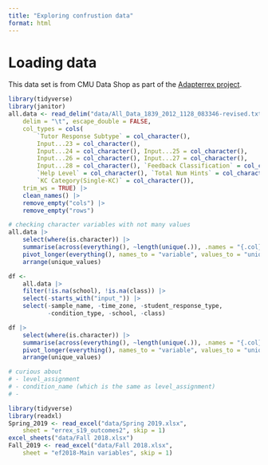 ```yaml
---
title: "Exploring confrustion data"
format: html
---
```


# Loading data

This data set is from CMU Data Shop as part of the [Adapterrex project](https://pslcdatashop.web.cmu.edu/Project?id=67). 

``` r
library(tidyverse)
library(janitor)
all.data <- read_delim("data/All_Data_1839_2012_1128_083346-revised.txt", 
    delim = "\t", escape_double = FALSE, 
    col_types = cols(
        `Tutor Response Subtype` = col_character(),
        Input...23 = col_character(), 
        Input...24 = col_character(), Input...25 = col_character(), 
        Input...26 = col_character(), Input...27 = col_character(), 
        Input...28 = col_character(), `Feedback Classification` = col_character(), 
        `Help Level` = col_character(), `Total Num Hints` = col_character(), 
        `KC Category(Single-KC)` = col_character()), 
    trim_ws = TRUE) |> 
    clean_names() |> 
    remove_empty("cols") |> 
    remove_empty("rows")

# checking character variables with not many values
all.data |> 
    select(where(is.character)) |> 
    summarise(across(everything(), ~length(unique(.)), .names = "{.col}")) |> 
    pivot_longer(everything(), names_to = "variable", values_to = "unique_values") |> 
    arrange(unique_values)

df <- 
    all.data |> 
    filter(!is.na(school), !is.na(class)) |> 
    select(-starts_with("input_")) |> 
    select(-sample_name, -time_zone, -student_response_type,
           -condition_type, -school, -class)

df |> 
    select(where(is.character)) |> 
    summarise(across(everything(), ~length(unique(.)), .names = "{.col}")) |> 
    pivot_longer(everything(), names_to = "variable", values_to = "unique_values") |> 
    arrange(unique_values)

# curious about 
# - level_assignment
# - condition_name (which is the same as level_assignment)
# - 
```

``` r
library(tidyverse)
library(readxl)
Spring_2019 <- read_excel("data/Spring 2019.xlsx", 
    sheet = "errex_s19_outcomes2", skip = 1)
excel_sheets("data/Fall 2018.xlsx")
Fall_2019 <- read_excel("data/Fall 2018.xlsx", 
    sheet = "ef2018-Main variables", skip = 1)
```